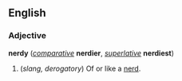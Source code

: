 ==English==
===Adjective===
'''nerdy''' (''[[comparative]]'' '''nerdier''', ''[[superlative]]'' '''nerdiest''')

#(''slang, derogatory'') Of or like a [[nerd]].